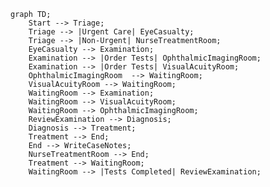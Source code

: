 
```mermaid
graph TD;
    Start --> Triage;
    Triage --> |Urgent Care| EyeCasualty;
    Triage --> |Non-Urgent| NurseTreatmentRoom;
    EyeCasualty --> Examination;
    Examination --> |Order Tests| OphthalmicImagingRoom;
    Examination --> |Order Tests| VisualAcuityRoom;
    OphthalmicImagingRoom  --> WaitingRoom;  
    VisualAcuityRoom --> WaitingRoom;
    WaitingRoom --> Examination;
    WaitingRoom --> VisualAcuityRoom;
    WaitingRoom --> OphthalmicImagingRoom;
    ReviewExamination --> Diagnosis;
    Diagnosis --> Treatment;
    Treatment --> End;
    End --> WriteCaseNotes;
    NurseTreatmentRoom --> End;
    Treatment --> WaitingRoom;
    WaitingRoom --> |Tests Completed| ReviewExamination;
```